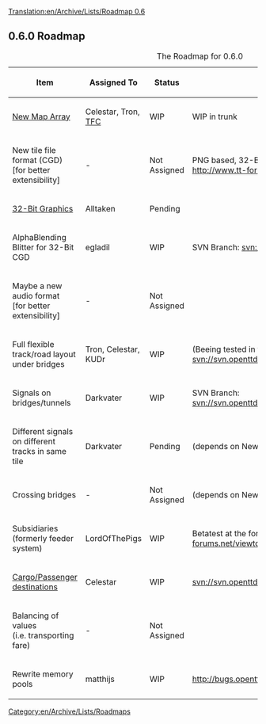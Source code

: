 [[Translation:en/Archive/Lists/Roadmap 0.6]]
{{en/Archive/Lists/Roadmapheader|
previous=en/Archive/Lists/Roadmap 0.5|
current=Roadmap 0.6|
next=en/Archive/Lists/Roadmap 0.7|
}}
== 0.6.0 Roadmap ==

{| border="1"
|+ The Roadmap for 0.6.0
|-
! Item !! Assigned To !! Status !! Remarks
|-
|[[en/MapRewriteProgress|New Map Array]] || Celestar, Tron, [[en/The French Connection|TFC]]
!class="wip" | WIP || WIP in trunk
|-
|New tile file format (CGD)<br>[for better extensibility] || -
!class="unclaimed" | Not Assigned || PNG based, 32-Bit Color [RGBA], Script included, http://www.tt-forums.net/viewtopic.php?t=7912
|-
|[[en/Archive/Old 32bpp/32bpp|32-Bit Graphics]] || Alltaken
!class="claimed" | Pending || 
|-
|AlphaBlending Blitter for 32-Bit CGD || egladil
!class="wip" | WIP || SVN Branch: [http://svn.openttd.org/cgi-bin/trac.cgi/browser/branches/32bpp svn://svn.openttd.org/branches/32bpp]
|-
|Maybe a new audio format<br>[for better extensibility] || -
!class="unclaimed" | Not Assigned || 
|-
|Full flexible track/road layout under bridges || Tron, Celestar, KUDr
!class="wip" | WIP || (Beeing tested in trunk) SVN Branch: [http://svn.openttd.org/cgi-bin/trac.cgi/browser/branches/bridge svn://svn.openttd.org/branches/bridge]
|-
|Signals on bridges/tunnels || Darkvater 
!class="wip" | WIP || SVN Branch: [http://svn.openttd.org/cgi-bin/trac.cgi/browser/branches/costumbridgeheads svn://svn.openttd.org/branches/costumbridgeheads]
|-
|Different signals on different tracks in same tile || Darkvater
!class="claimed" | Pending || (depends on New Map Array)
|-
|Crossing bridges || -
!class="unclaimed" | Not Assigned || (depends on New Map Array)
|-
|Subsidiaries<br>(formerly feeder system) || LordOfThePigs
!class="wip" | WIP || Betatest at the forum
http://www.tt-forums.net/viewtopic.php?t=11942
|-
|[[en/Cargo Packets|Cargo/Passenger destinations]] || Celestar
!class="wip" | WIP || [http://svn.openttd.org/cgi-bin/trac.cgi/browser/branches/cargo-packets/ svn://svn.openttd.org/branches/cargo-packets/]
|-
|Balancing of values<br>(i.e. transporting fare) || -
!class="unclaimed" | Not Assigned || 
|-
|Rewrite memory pools || matthijs
!class="wip" | WIP || http://bugs.openttd.org/task/13
|}

[[Category:en/Archive/Lists/Roadmaps]]